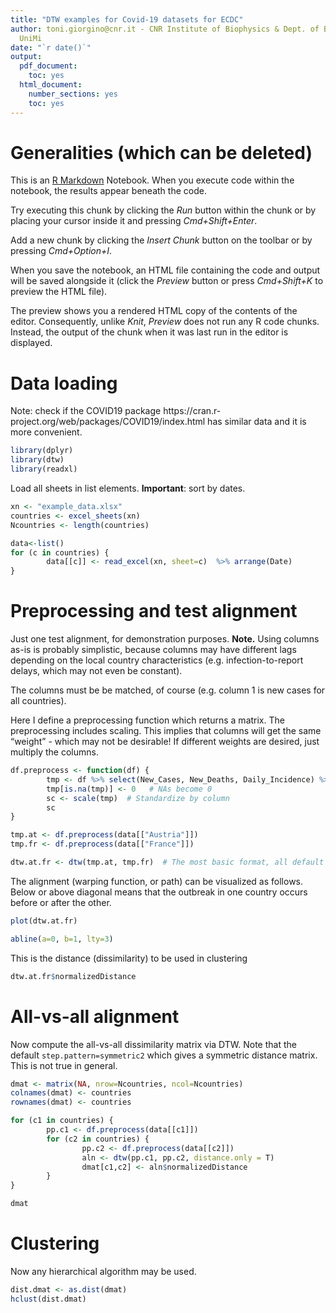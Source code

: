 ```yaml
---
title: "DTW examples for Covid-19 datasets for ECDC"
author: toni.giorgino@cnr.it - CNR Institute of Biophysics & Dept. of Biosciences
  UniMi
date: "`r date()`"
output:
  pdf_document:
    toc: yes
  html_document:
    number_sections: yes
    toc: yes
---
```


# Generalities (which can be deleted)

This is an [R Markdown](http://rmarkdown.rstudio.com) Notebook. When you execute code within the notebook, the results appear beneath the code. 

Try executing this chunk by clicking the *Run* button within the chunk or by placing your cursor inside it and pressing *Cmd+Shift+Enter*. 

Add a new chunk by clicking the *Insert Chunk* button on the toolbar or by pressing *Cmd+Option+I*.

When you save the notebook, an HTML file containing the code and output will be saved alongside it (click the *Preview* button or press *Cmd+Shift+K* to preview the HTML file). 

The preview shows you a rendered HTML copy of the contents of the editor. Consequently, unlike *Knit*, *Preview* does not run any R code chunks. Instead, the output of the chunk when it was last run in the editor is displayed.

# Data loading

Note: check if the COVID19 package https://cran.r-project.org/web/packages/COVID19/index.html 
has similar data and it is more convenient.

```r
library(dplyr)
library(dtw)
library(readxl)
```

Load all sheets in list elements. **Important**: sort by dates.

```r
xn <- "example_data.xlsx"
countries <- excel_sheets(xn)
Ncountries <- length(countries)

data<-list()
for (c in countries) {
        data[[c]] <- read_excel(xn, sheet=c)  %>% arrange(Date)
}
```


# Preprocessing and test alignment

Just one test alignment, for demonstration purposes. **Note.** Using columns as-is is probably 
simplistic, because columns may have different lags depending on the local country characteristics
(e.g. infection-to-report delays, which may not even be constant).

The columns must be be matched, of course (e.g. column 1 is new cases for all countries).

Here I define a preprocessing function which  returns a matrix. The preprocessing includes scaling.
This implies that columns will get the same "weight" - which may not be desirable!
If different weights are desired, just multiply the columns.

```r

df.preprocess <- function(df) {
        tmp <- df %>% select(New_Cases, New_Deaths, Daily_Incidence) %>% as.matrix        
        tmp[is.na(tmp)] <- 0   # NAs become 0        
        sc <- scale(tmp)  # Standardize by column
        sc
}

tmp.at <- df.preprocess(data[["Austria"]])
tmp.fr <- df.preprocess(data[["France"]])

dtw.at.fr <- dtw(tmp.at, tmp.fr)  # The most basic format, all default parameters.

```

The alignment (warping function, or path) can be visualized as follows. 
Below or above diagonal means that the outbreak in one country occurs
before or after the other.

```r
plot(dtw.at.fr)

abline(a=0, b=1, lty=3)
```

This is the distance (dissimilarity) to be used in clustering

```r
dtw.at.fr$normalizedDistance 
```




# All-vs-all alignment

Now compute the all-vs-all dissimilarity matrix via DTW. Note that the 
default `step.pattern=symmetric2` which gives a symmetric distance matrix.
This is not true in general.

```r

dmat <- matrix(NA, nrow=Ncountries, ncol=Ncountries)
colnames(dmat) <- countries
rownames(dmat) <- countries

for (c1 in countries) {
        pp.c1 <- df.preprocess(data[[c1]])
        for (c2 in countries) {
                pp.c2 <- df.preprocess(data[[c2]])
                aln <- dtw(pp.c1, pp.c2, distance.only = T)
                dmat[c1,c2] <- aln$normalizedDistance
        }
}

dmat
```


# Clustering
Now any hierarchical algorithm may be used.

```r
dist.dmat <- as.dist(dmat)
hclust(dist.dmat)
```



